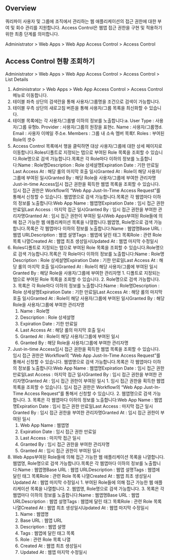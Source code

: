 ## Overview
쿼리파이 사용자 및 그룹에 조직에서 관리하는 웹 애플리케이션의 접근 권한에 대한 부여 및 회수 관리를 지원합니다. Access Control은 웹앱 접근 권한을 구현 및 적용하기 위한 최종 단계를 의미합니다.

Administrator > Web Apps > Web App Access Control > Access Control

## Access Control 현황 조회하기
Administrator > Web Apps > Web App Access Control > Access Control > List Details

1. Administrator > Web Apps > Web App Access Control > Access Control 메뉴로 이동합니다.
2. 테이블 좌측 상단의 검색란을 통해 사용자/그룹명을 조건으로 검색이 가능합니다.
3. 테이블 우측 상단의 새로고침 버튼을 통해 사용자/그룹 목록을 최신화할 수 있습니다.
4. 테이블 목록에는 각 사용자/그룹별 이하의 정보를 노출합니다:a. User Type : 사용자/그룹 유형b. Provider : 사용자/그룹의 원장을 표현c. Name : 사용자/그룹명d. Email : 사용자 이메일 주소e. Members : 그룹 내 소속 멤버 목록f. Roles : 부여된 Role의 갯수
5. Access Control 목록에서 행을 클릭하면 대상 사용자/그룹에 대한 상세 페이지로 이동합니다.Roles디폴트로 지정되는 탭으로 부여된 Role 목록을 조회할 수 있습니다.Role명으로 검색 가능합니다.목록은 각 Role마다 이하의 정보를 노출합니다:Name : Role명Description : Role 상세설명Expiration Date : 기한 만료일Last Access At : 해당 롤의 마지막 호출 일시Granted At : Role이 해당 사용자/그룹에 부여된 일시Granted By : 해당 Role을 사용자/그룹에 부여한 관리자명 Just-in-time Access임시 접근 권한을 획득한 웹앱 목록을 조회할 수 있습니다. 임시 접근 권한은 Workflow의 “Web App Just-In-Time Access Request”를 통해서 신청할 수 있습니다. 웹앱명으로 검색 가능합니다.목록은 각 웹앱마다 이하의 정보를 노출합니다:Web App Name : 웹앱명Expiration Date : 임시 접근 권한 만료일Last Access : 마지막 접근 일시Granted By : 임시 접근 권한을 부여한 관리자명Granted At : 임시 접근 권한이 부여된 일시Web Apps부여된 Role들에 의해 접근 가능한 웹 애플리케이션 목록을 나열합니다.웹앱명, Role명으로 검색 가능합니다.목록은 각 웹앱마다 이하의 정보를 노출합니다:Name : 웹앱명Base URL : 웹앱 URLDescription : 웹앱 설명Tags : 웹앱에 달린 태그 목록Role : 관련 Role 목록 나열Created At : 웹앱 최초 생성일시Updated At : 웹앱 마지막 수정일시
  1. Roles디폴트로 지정되는 탭으로 부여된 Role 목록을 조회할 수 있습니다.Role명으로 검색 가능합니다.목록은 각 Role마다 이하의 정보를 노출합니다:Name : Role명Description : Role 상세설명Expiration Date : 기한 만료일Last Access At : 해당 롤의 마지막 호출 일시Granted At : Role이 해당 사용자/그룹에 부여된 일시Granted By : 해당 Role을 사용자/그룹에 부여한 관리자명
    1. 디폴트로 지정되는 탭으로 부여된 Role 목록을 조회할 수 있습니다.
    2. Role명으로 검색 가능합니다.
    3. 목록은 각 Role마다 이하의 정보를 노출합니다:Name : Role명Description : Role 상세설명Expiration Date : 기한 만료일Last Access At : 해당 롤의 마지막 호출 일시Granted At : Role이 해당 사용자/그룹에 부여된 일시Granted By : 해당 Role을 사용자/그룹에 부여한 관리자명
      1. Name : Role명
      2. Description : Role 상세설명
      3. Expiration Date : 기한 만료일
      4. Last Access At : 해당 롤의 마지막 호출 일시
      5. Granted At : Role이 해당 사용자/그룹에 부여된 일시
      6. Granted By : 해당 Role을 사용자/그룹에 부여한 관리자명
  2. Just-in-time Access임시 접근 권한을 획득한 웹앱 목록을 조회할 수 있습니다. 임시 접근 권한은 Workflow의 “Web App Just-In-Time Access Request”를 통해서 신청할 수 있습니다. 웹앱명으로 검색 가능합니다.목록은 각 웹앱마다 이하의 정보를 노출합니다:Web App Name : 웹앱명Expiration Date : 임시 접근 권한 만료일Last Access : 마지막 접근 일시Granted By : 임시 접근 권한을 부여한 관리자명Granted At : 임시 접근 권한이 부여된 일시
    1. 임시 접근 권한을 획득한 웹앱 목록을 조회할 수 있습니다. 임시 접근 권한은 Workflow의 “Web App Just-In-Time Access Request”를 통해서 신청할 수 있습니다.
    2. 웹앱명으로 검색 가능합니다.
    3. 목록은 각 웹앱마다 이하의 정보를 노출합니다:Web App Name : 웹앱명Expiration Date : 임시 접근 권한 만료일Last Access : 마지막 접근 일시Granted By : 임시 접근 권한을 부여한 관리자명Granted At : 임시 접근 권한이 부여된 일시
      1. Web App Name : 웹앱명
      2. Expiration Date : 임시 접근 권한 만료일
      3. Last Access : 마지막 접근 일시
      4. Granted By : 임시 접근 권한을 부여한 관리자명
      5. Granted At : 임시 접근 권한이 부여된 일시
  3. Web Apps부여된 Role들에 의해 접근 가능한 웹 애플리케이션 목록을 나열합니다.웹앱명, Role명으로 검색 가능합니다.목록은 각 웹앱마다 이하의 정보를 노출합니다:Name : 웹앱명Base URL : 웹앱 URLDescription : 웹앱 설명Tags : 웹앱에 달린 태그 목록Role : 관련 Role 목록 나열Created At : 웹앱 최초 생성일시Updated At : 웹앱 마지막 수정일시
    1. 부여된 Role들에 의해 접근 가능한 웹 애플리케이션 목록을 나열합니다.
    2. 웹앱명, Role명으로 검색 가능합니다.
    3. 목록은 각 웹앱마다 이하의 정보를 노출합니다:Name : 웹앱명Base URL : 웹앱 URLDescription : 웹앱 설명Tags : 웹앱에 달린 태그 목록Role : 관련 Role 목록 나열Created At : 웹앱 최초 생성일시Updated At : 웹앱 마지막 수정일시
      1. Name : 웹앱명
      2. Base URL : 웹앱 URL
      3. Description : 웹앱 설명
      4. Tags : 웹앱에 달린 태그 목록
      5. Role : 관련 Role 목록 나열
      6. Created At : 웹앱 최초 생성일시
      7. Updated At : 웹앱 마지막 수정일시
